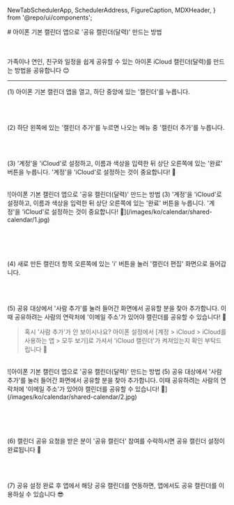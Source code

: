   NewTabSchedulerApp,
  SchedulerAddress,
  FigureCaption,
  MDXHeader,
} from '@repo/ui/components';

<MDXHeader locale='ko'>
  # 아이폰 기본 캘린더 앱으로 '공유 캘린더(달력)' 만드는 방법
</MDXHeader>

<br />
<br />
<br />

가족이나 연인, 친구와 일정을 쉽게 공유할 수 있는 아이폰 iCloud 캘린더(달력)를 만드는 방법을 공유합니다 😊

---

(1) 아이폰 기본 캘린더 앱을 열고, 하단 중앙에 있는 '캘린더'를 누릅니다.

<br />
<br />

(2) 하단 왼쪽에 있는 '캘린더 추가'를 누르면 나오는 메뉴 중 '캘린더 추가'를 누릅니다.

<br />
<br />

(3) '계정'을 'iCloud'로 설정하고, 이름과 색상을 입력한 뒤 상단 오른쪽에 있는 '완료' 버튼을 누릅니다. '계정'을 'iCloud'로 설정하는 것이 중요합니다! 📌

<br />

<FigureCaption caption="'계정'을 'iCloud'로 설정하는 것이 중요합니다! 📌">
  ![아이폰 기본 캘린더 앱으로 '공유 캘린더(달력)' 만드는 방법 (3) '계정'을
  'iCloud'로 설정하고, 이름과 색상을 입력한 뒤 상단 오른쪽에 있는 '완료' 버튼을
  누릅니다. '계정'을 'iCloud'로 설정하는 것이 중요합니다!
  📌](/images/ko/calendar/shared-calendar/1.jpg)
</FigureCaption>

<br />
<br />
<br />
<br />
<br />

(4) 새로 만든 캘린더 항목 오른쪽에 있는 'i' 버튼을 눌러 '캘린더 편집' 화면으로 들어갑니다.

<br />
<br />

(5) 공유 대상에서 '사람 추가'를 눌러 들어간 화면에서 공유할 분을 찾아 추가합니다. 이때 공유하려는 사람의 연락처에 '이메일 주소'가 있어야 캘린더를 공유할 수 있습니다! 📌

> 혹시 '사람 추가'가 안 보이시나요? 아이폰 설정에서 [계정 > iCloud > iCloud를 사용하는 앱 > 모두 보기]로 가셔서 'iCloud 캘린더'가 켜져있는지 확인 부탁드립니다 🙏

<br />

<FigureCaption caption="공유 대상에서 '사람 추가'를 눌러 들어간 화면에서 공유할 분을 찾아 추가합니다.">
  ![아이폰 기본 캘린더 앱으로 '공유 캘린더(달력)' 만드는 방법 (5) 공유 대상에서
  '사람 추가'를 눌러 들어간 화면에서 공유할 분을 찾아 추가합니다. 이때
  공유하려는 사람의 연락처에 '이메일 주소'가 있어야 캘린더를 공유할 수 있습니다!
  📌](/images/ko/calendar/shared-calendar/2.jpg)
</FigureCaption>

<br />
<br />
<br />
<br />
<br />

(6) 캘린더 공유 요청을 받은 분이 '공유 캘린더' 참여를 수락하시면 공유 캘린더 설정이 완료됩니다 🙌

<br />
<br />

(7) 공유 설정 완료 후 <NewTabSchedulerApp locale='ko' /> 앱에서 해당 공유 캘린더를 연동하면, <NewTabSchedulerApp locale='ko' /> 앱에서도 공유 캘린더를 이용하실 수 있습니다 😎
